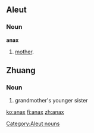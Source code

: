 ==Aleut==

===Noun===
'''anax'''

# [[mother]].

==Zhuang==

===Noun===
{{head|za|noun}} 

# grandmother's younger sister

[[Category:Aleut nouns]]

[[ko:anax]]
[[fi:anax]]
[[zh:anax]]
